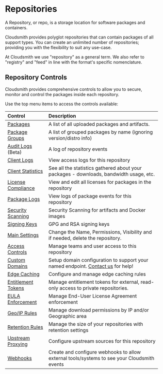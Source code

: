 
# Repositories

A Repository, or repo, is a storage location for software packages and containers.

Cloudsmith provides polyglot repositories that can contain packages of all support types. You can create an unlimited number of repositories; providing you with the flexibility to suit any use-case.

<Note variant="note">
  At Cloudsmith we use "repository" as a general term. We also refer to "registry" and "feed" in line with the format's specific nomenclature.
</Note>

## Repository Controls

Cloudsmith provides comprehensive controls to allow you to secure, monitor and control the packages inside each repository. 

Use the top menu items to access the controls available:

<BlockImage src={img_Screenshot_2024_10_18_at_22_21_48} alt="Repository Settings"></BlockImage>

|Control|Description|
|:---|:---|
|[Packages](doc:repository-packages)|A list of all uploaded packages and artifacts.|
|[Package Groups](doc:package-groups)|A list of grouped packages by name (ignoring version/distro info)|
|[Audit Logs](doc:repo-audit-logs)  (Beta)|A log of repository events|
|[Client Logs](doc:download-logs)|View access logs for this repository|
|[Client Statistics](doc:statistics)|See all the statistics gathered about your packages - downloads, bandwidth usage, etc.|
|[License Compliance](doc:license-compliance)|View and edit all licenses for packages in the repository|
|[Package Logs](doc:event-logs)|View logs of package events for this repository|
|[Security Scanning](doc:security-scanning)|Security Scanning for artifacts and Docker images|
|[Signing Keys](doc:signing-keys)|GPG and RSA signing keys|
|[Main Settings](doc:repository-settings)|Change the Name, Permissions, Visibility and if needed, delete the repository.|
|[Access Controls](doc:access-controls)|Manage teams and user access to this repository|
|[Custom Domains](doc:custom-domains)|Setup domain configuration to support your named endpoint. [Contact us](doc:contact-us) for help!|
|[Edge Caching](doc:repository-edge-caching)|Configure and manage edge caching rules|
|[Entitlement Tokens](doc:entitlements)|Manage entitlement tokens for external, read-only access to private repositories.|
|[EULA Enforcement](doc:eula)|Manage End-User License Agreement enforcement|
|[Geo/IP Rules](doc:geoip-restriction)|Manage download permissions by IP and/or Geographic area|
|[Retention Rules](doc:retention-lifecycle)|Manage the size of your repositories with retention settings|
|[Upstream Proxying](doc:proxying)|Configure upstream sources for this repository|
|[Webhooks](doc:webhooks)|Create and configure webhooks to allow external tools/systems to see your Cloudsmith events|